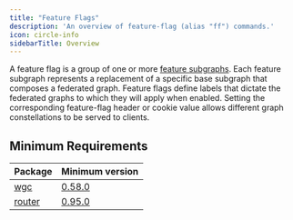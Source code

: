 ```yaml
---
title: "Feature Flags"
description: 'An overview of feature-flag (alias "ff") commands.'
icon: circle-info
sidebarTitle: Overview
---
```


A feature flag is a group of one or more [feature subgraphs](/cli/feature-subgraph). Each feature subgraph represents a replacement of a specific base subgraph that composes a federated graph. Feature flags define labels that dictate the federated graphs to which they will apply when enabled. Setting the corresponding feature-flag header or cookie value allows different graph constellations to be served to clients.

## Minimum Requirements

|Package|Minimum version|
|---|---|
|[wgc](/cli/intro)|[0.58.0](https://github.com/wundergraph/cosmo/compare/wgc@0.57.7...wgc@0.58.0)|
|[router](/router/intro)|[0.95.0](https://github.com/wundergraph/cosmo/releases/tag/router%400.95.0)|

<CardGroup>
<Card title="Create Feature Flag" href="/cli/feature-flags/create-feature-flag" icon="plus" horizontal/>
<Card title="Disable Feature Flag" href="/cli/feature-flags/disable-feature-flag" icon="minus" horizontal/>
<Card title="Enable Feature Flag" href="/cli/feature-flags/enable-feature-flag" icon="check" horizontal/>
<Card title="Update Feature Flag" href="/cli/feature-flags/update-feature-flag" icon="pen-to-square" horizontal/>
<Card title="Delete Feature Flag" href="/cli/feature-flags/delete-feature-flag" icon="trash" horizontal/>
</CardGroup>
